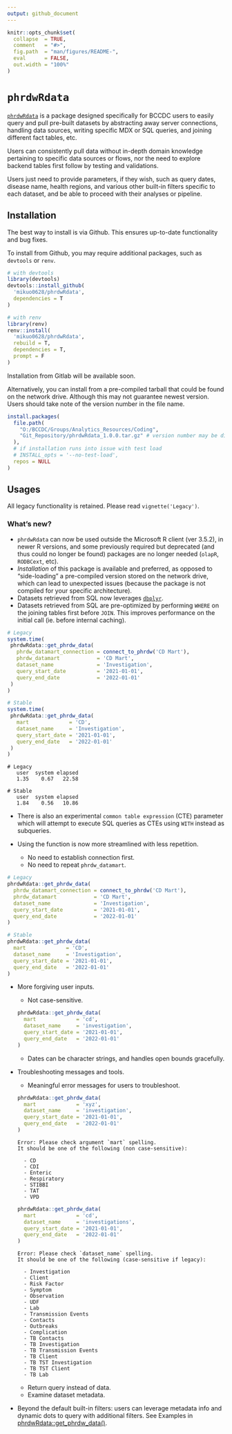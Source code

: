 ```yaml
---
output: github_document
---
```


<!-- README.md is generated from README.Rmd. Please edit that file -->

```r
knitr::opts_chunk$set(
  collapse  = TRUE,
  comment   = "#>",
  fig.path  = "man/figures/README-",
  eval      = FALSE,
  out.width = "100%"
)
```

# `phrdwRdata`

<!-- badges: start -->
<!-- badges: end -->

[`phrdwRdata`][gh_io] is a package designed specifically for BCCDC users to
easily query and pull pre-built datasets by abstracting away server connections, 
handling data sources, writing specific MDX or SQL queries, and joining
different fact tables, etc. 

Users can consistently pull data without in-depth domain knowledge pertaining
to specific data sources or flows, nor the need to explore backend tables first
follow by testing and validations. 

Users just need to provide parameters, if they wish, such as query dates,
disease name, health regions, and various other built-in filters specific
to each dataset, and be able to proceed with their analyses or pipeline.

## Installation

The best way to install is via Github. This ensures up-to-date functionality
and bug fixes.

To install from Github, you may require additional packages, such as 
`devtools` or `renv`.

```r
# with devtools
library(devtools)
devtools::install_github(
  'mikuo0628/phrdwRdata',
  dependencies = T
)

# with renv
library(renv)
renv::install(
  'mikuo0628/phrdwRdata',
  rebuild = T,
  dependencies = T,
  prompt = F
)
```

Installation from Gitlab will be available soon.

Alternatively, you can install from a pre-compiled tarball that could be found
on the network drive. Although this may not guarantee newest version. Users 
should take note of the version number in the file name.

```r
install.packages(
  file.path(
    "O:/BCCDC/Groups/Analytics_Resources/Coding",
    "Git_Repository/phrdwRdata_1.0.0.tar.gz" # version number may be different
  ),
  # if installation runs into issue with test load
  # INSTALL_opts = '--no-test-load', 
  repos = NULL
)
```

## Usages 

All legacy functionality is retained. Please read `vignette('Legacy')`.

### What's new?

-  `phrdwRdata` can now be used outside the Microsoft R client (ver 3.5.2), in 
   newer R versions, and some previously required but deprecated (and thus could
   no longer be found) packages are no longer needed (`olapR`, `RODBCext`, etc).
-  *Installation* of this package is available and preferred, as opposed
   to "side-loading" a pre-compiled version stored on the network drive,
   which can lead to unexpected issues (because the package is not compiled 
   for your specific architecture).
-  Datasets retrieved from SQL now leverages [`dbplyr`][dbplyr].
-  Datasets retrieved from SQL are pre-optimized by performing `WHERE` on
   the joining tables first before `JOIN`. This improves performance on
   the initial call (ie. before internal caching).
```r
# Legacy
system.time(
 phrdwRdata::get_phrdw_data(
   phrdw_datamart_connection = connect_to_phrdw('CD Mart'),
   phrdw_datamart            = 'CD Mart',
   dataset_name              = 'Investigation',
   query_start_date          = '2021-01-01',
   query_end_date            = '2022-01-01'
 )
)

# Stable
system.time(
 phrdwRdata::get_phrdw_data(
   mart             = 'CD',
   dataset_name     = 'Investigation',
   query_start_date = '2021-01-01',
   query_end_date   = '2022-01-01'
 )
)
```
```
# Legacy
   user  system elapsed 
   1.35    0.67   22.58 
   
# Stable
   user  system elapsed 
   1.84    0.56   10.86 
```
-  There is also an experimental `common table expression` (CTE) parameter
   which will attempt to execute SQL queries as CTEs using `WITH` instead
   as subqueries.
-  Using the function is now more streamlined with less repetition.

   -  No need to establish connection first.
   -  No need to repeat `phrdw_datamart`.
   
```r
# Legacy
phrdwRdata::get_phrdw_data(
  phrdw_datamart_connection = connect_to_phrdw('CD Mart'),
  phrdw_datamart            = 'CD Mart',
  dataset_name              = 'Investigation',
  query_start_date          = '2021-01-01',
  query_end_date            = '2022-01-01'
)

# Stable
phrdwRdata::get_phrdw_data(
  mart             = 'CD',
  dataset_name     = 'Investigation',
  query_start_date = '2021-01-01',
  query_end_date   = '2022-01-01'
)
```

-  More forgiving user inputs.

   -  Not case-sensitive.
   ```r
   phrdwRdata::get_phrdw_data(
     mart             = 'cd', 
     dataset_name     = 'investigation',
     query_start_date = '2021-01-01',
     query_end_date   = '2022-01-01'
   )
   ```
   -  Dates can be character strings, and handles open bounds gracefully.

-  Troubleshooting messages and tools.

   -  Meaningful error messages for users to troubleshoot.
   ```r
   phrdwRdata::get_phrdw_data(
     mart             = 'xyz', 
     dataset_name     = 'investigation',
     query_start_date = '2021-01-01',
     query_end_date   = '2022-01-01'
   )
   ```
   ```
   Error: Please check argument `mart` spelling.
   It should be one of the following (non case-sensitive):
   
     - CD
     - CDI
     - Enteric
     - Respiratory
     - STIBBI
     - TAT
     - VPD
   ```
   
   ```r
   phrdwRdata::get_phrdw_data(
     mart             = 'cd', 
     dataset_name     = 'investigations',
     query_start_date = '2021-01-01',
     query_end_date   = '2022-01-01'
   )
   ```
   ```
   Error: Please check `dataset_name` spelling.
   It should be one of the following (case-sensitive if legacy):
   
     - Investigation
     - Client
     - Risk Factor
     - Symptom
     - Observation
     - UDF
     - Lab
     - Transmission Events
     - Contacts
     - Outbreaks
     - Complication
     - TB Contacts
     - TB Investigation
     - TB Transmission Events
     - TB Client
     - TB TST Investigation
     - TB TST Client
     - TB Lab
   ```
   -  Return query instead of data.
   -  Examine dataset metadata.

-  Beyond the default built-in filters: users can leverage metadata info and 
   dynamic dots to query with additional filters. 
   See Examples in [phrdwRdata::get_phrdw_data()][get_phrdw_data].

[gh_io]: https://mikuo0628.github.io/phrdwRdata/
[dbplyr]: https://dbplyr.tidyverse.org/
[get_phrdw_data]: https://mikuo0628.github.io/phrdwRdata/reference/get_phrdw_data.html
